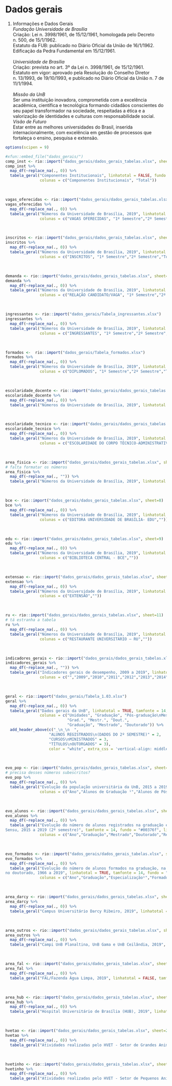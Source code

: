 # Dados gerais {#geral}

1. Informações e Dados Gerais
<br>
*Fundação Universidade de Brasília*  
Criação: Lei n. 3998/1961, de 15/12/1961, homologada pelo Decreto n. 500, de 15/1/1962.  
Estatuto da FUB: publicado no Diário Oficial da União de 16/1/1962.  
Edificação da Pedra Fundamental em 15/12/1961.  
<br>
*Universidade de Brasília*  
Criação: prevista no art. 3º da Lei n. 3998/1961, de 15/12/1961.  
Estatuto em vigor: aprovado pela Resolução do Conselho Diretor n. 13/1993, de 19/10/1993, e publicado no Diário Oficial da União n. 7 de 11/1/1994.  
<br>
*Missão da UnB*  
Ser uma instituição inovadora, comprometida com a excelência acadêmica, científica e tecnológica
formando cidadãos conscientes do seu papel transformador na sociedade, respeitadas a ética e a
valorização de identidades e culturas com responsabilidade social.
<br>
*Visão de Futuro*  
Estar entre as melhores universidades do Brasil, inserida internacionalmente, com excelência em gestão de processos que fortaleça o ensino, pesquisa e extensão.
<br>
```r
options(scipen = 9)
```

```r
#xfun::embed_file("dados_gerais/")
comp_inst <- rio::import("dados_gerais/dados_gerais_tabelas.xlsx", sheet=1)
comp_inst %>% 
  map_df(~replace_na(., 0)) %>% 
  tabela_geral("Componentes Institucionais", linhatotal = FALSE, fundo = "#00376f",
               colunas = c("Componentes Institucionais", "Total"))
```
<br>

```r
vagas_oferecidas <- rio::import("dados_gerais/dados_gerais_tabelas.xlsx", sheet=2)
vagas_oferecidas %>% 
  map_df(~replace_na(., 0)) %>% 
  tabela_geral("Números da Universidade de Brasília, 2019", linhatotal = TRUE, tamfonte = 14, fundo = "#00376f",
               colunas = c("VAGAS OFERECIDAS", "1º Semestre","2º Semestre","Total Anual"))
```

<br>

```r
inscritos <- rio::import("dados_gerais/dados_gerais_tabelas.xlsx", sheet=3)
inscritos %>% 
  map_df(~replace_na(., 0)) %>% 
  tabela_geral("Números da Universidade de Brasília, 2019", linhatotal = TRUE, tamfonte = 14, fundo = "#00376f",
               colunas = c("INSCRITOS", "1º Semestre","2º Semestre","Total Anual"))
```

<br>

```r
demanda <- rio::import("dados_gerais/dados_gerais_tabelas.xlsx", sheet=4)
demanda %>% 
  map_df(~replace_na(., 0)) %>% 
  tabela_geral("Números da Universidade de Brasília, 2019", linhatotal = FALSE, tamfonte = 14, fundo = "#00376f",
               colunas = c("RELAÇÃO CANDIDATO/VAGA", "1º Semestre","2º Semestre","Total Anual"))
```

<br>

```r
ingressantes <- rio::import("dados_gerais/Tabela_ingressantes.xlsx")
ingressantes %>% 
  map_df(~replace_na(., 0)) %>% 
  tabela_geral("Números da Universidade de Brasília, 2019", linhatotal = TRUE, tamfonte = 14, fundo = "#00376f",
               colunas = c("INGRESSANTES", "1º Semestre","2º Semestre","Total Anual"))
```

<br>

```r
formados <-  rio::import("dados_gerais/Tabela_formados.xlsx")
formados %>% 
  map_df(~replace_na(., 0)) %>% 
  tabela_geral("Números da Universidade de Brasília, 2019", linhatotal = TRUE, tamfonte = 14, fundo = "#00376f",
               colunas = c("DIPLOMADOS", "1º Semestre","2º Semestre","Total Anual"))
```

<br>

```r
escolaridade_docente <- rio::import("dados_gerais/dados_gerais_tabelas.xlsx", sheet=5)
escolaridade_docente %>% 
  map_df(~replace_na(., 0)) %>% 
  tabela_geral("Números da Universidade de Brasília, 2019", linhatotal = TRUE, tamfonte = 14, fundo = "#00376f")
```

<br>

```r
escolaridade_tecnico <- rio::import("dados_gerais/dados_gerais_tabelas.xlsx", sheet=6)
escolaridade_tecnico %>% 
  map_df(~replace_na(., 0)) %>% 
  tabela_geral("Números da Universidade de Brasília, 2019", linhatotal = TRUE, tamfonte = 14, fundo = "#00376f",
               colunas = c("ESCOLARIDADE DO CORPO TÉCNICO-ADMINISTRATIVO DO QUADRO",""))
```

<br>

```r
area_fisica <- rio::import("dados_gerais/dados_gerais_tabelas.xlsx", sheet=7)
# falta formatar os números
area_fisica %>% 
  map_df(~replace_na(., "")) %>% 
  tabela_geral("Números da Universidade de Brasília, 2019", linhatotal = FALSE, tamfonte = 14, fundo = "#00376f")
```

<br>

```r
bce <- rio::import("dados_gerais/dados_gerais_tabelas.xlsx", sheet=8)
bce %>% 
  map_df(~replace_na(., 0)) %>% 
  tabela_geral("Números da Universidade de Brasília, 2019", linhatotal = FALSE, tamfonte = 14, fundo = "#00376f",
               colunas = c("EDITORA UNIVERSIDADE DE BRASÍLIA- EDU",""))
```

<br>

```r
edu <- rio::import("dados_gerais/dados_gerais_tabelas.xlsx", sheet=9)
edu %>% 
  map_df(~replace_na(., 0)) %>% 
  tabela_geral("Números da Universidade de Brasília, 2019", linhatotal = FALSE, tamfonte = 14, fundo = "#00376f",
               colunas = c("BIBLIOTECA CENTRAL - BCE",""))
```

<br>

```r
extensao <- rio::import("dados_gerais/dados_gerais_tabelas.xlsx", sheet=10)
extensao %>% 
  map_df(~replace_na(., 0)) %>% 
  tabela_geral("Números da Universidade de Brasília, 2019", linhatotal = FALSE, tamfonte = 14, fundo = "#00376f",
               colunas = c("EXTENSÃO",""))
```

<br>

```r
ru <- rio::import("dados_gerais/dados_gerais_tabelas.xlsx", sheet=11)
# tá estranha a tabela
ru %>% 
  map_df(~replace_na(., 0)) %>% 
  tabela_geral("Números da Universidade de Brasília, 2019", linhatotal = FALSE, tamfonte = 14, fundo = "#00376f",
               colunas = c("RESTAURANTE UNIVERSITÁRIO – RU",""))
```

<br>

```r
indicadores_gerais <- rio::import("dados_gerais/dados_gerais_tabelas.xlsx", sheet=12)
indicadores_gerais %>% 
  map_df(~replace_na(., "")) %>% 
  tabela_geral("Indicadores gerais de desempenho, 2009 a 2019", linhatotal = FALSE, tamfonte = 14, fundo = "#00376f",
               colunas = c("","2009","2010","2011","2012","2013","2014","2015","2016","2017","2018","2019","2009 a 2019"))
```

<br>

```r
geral <- rio::import("dados_gerais/Tabela_1.03.xlsx")
geral %>% 
  map_df(~replace_na(., 0)) %>% 
  tabela_geral("Dados gerais da UnB", linhatotal = TRUE, tamfonte = 14, fundo = "#00376f",
               colunas = c("Unidades", "Graduação", "Pós-graduação\nMest./Dout.", 
                           "Grad.", "Mestr.", "Dout.", 
                           "Graduação", "Mestrado", "Doutorado")) %>% 
  add_header_above(c("_\n_\n  ", 
                   "ALUNOS REGISTRADOS\n(DADOS DO 2º SEMESTRE)" = 2,
                   "CURSOS\nMINISTRADOS" = 3,
                   "TÍTULOS\nOUTORGADOS" = 3),
                   color = "white", extra_css = 'vertical-align: middle', background = "#00376f")
```

<br>

```r
evo_pop <- rio::import("dados_gerais/dados_gerais_tabelas.xlsx", sheet=13)
# precisa desses números subescritos?
evo_pop %>% 
  map_df(~replace_na(., 0)) %>% 
  tabela_geral("Evolução da população universitária da UnB, 2015 a 2019", linhatotal = FALSE, tamfonte = 14, fundo = "#00376f",
               colunas = c("Ano","Alunos de Graduação ¹","Alunos de Pós-Graduação ¹","Docentes ²","Técnicos-Administrativos","Total"))
```

<br>

```r
evo_alunos <- rio::import("dados_gerais/dados_gerais_tabelas.xlsx", sheet=14)
evo_alunos %>% 
  map_df(~replace_na(., 0)) %>% 
  tabela_geral("Evolução do número de alunos registrados na graduação e na pós-graduação Stricto
Sensu, 2015 a 2019 (2º semestre)", tamfonte = 14, fundo = "#00376f", linhatotal = FALSE,
               colunas = c("Ano","Graduação","Mestrado","Doutorado","Residência Médica","Total da Pós-Graduação","Total Geral"))
```

<br>

```r
evo_formados <- rio::import("dados_gerais/dados_gerais_tabelas.xlsx", sheet=15)
evo_formados %>% 
  map_df(~replace_na(., 0)) %>% 
  tabela_geral("Evolução do número de alunos formados na graduação, na especialização no mestrado e
no doutorado, 1966 a 2019", linhatotal = TRUE, tamfonte = 14, fundo = "#00376f",
               colunas = c("Ano","Graduação","Especialização¹","Formados com Especialização²","Mestrado","Doutorado","Total"))
```

<br>

```r
area_darcy <- rio::import("dados_gerais/dados_gerais_tabelas.xlsx", sheet=16)
area_darcy %>% 
  map_df(~replace_na(., 0)) %>% 
  tabela_geral("Campus Universitário Darcy Ribeiro, 2019", linhatotal = FALSE, tamfonte = 14, fundo = "#00376f")
```

<br>

```r
area_outros <- rio::import("dados_gerais/dados_gerais_tabelas.xlsx", sheet=17)
area_outros %>% 
  map_df(~replace_na(., 0)) %>% 
  tabela_geral("Campi UnB Planaltina, UnB Gama e UnB Ceilândia, 2019", linhatotal = FALSE, tamfonte = 14, fundo = "#00376f")
```

<br>

```r
area_fal <- rio::import("dados_gerais/dados_gerais_tabelas.xlsx", sheet=18)
area_fal %>% 
  map_df(~replace_na(., 0)) %>% 
  tabela_geral("FAL/Fazenda Água Limpa, 2019", linhatotal = FALSE, tamfonte = 14, fundo = "#00376f")
```

<br>

```r
area_hub <- rio::import("dados_gerais/dados_gerais_tabelas.xlsx", sheet=19)
area_hub %>% 
  map_df(~replace_na(., 0)) %>% 
  tabela_geral("Hospital Universitário de Brasília (HUB), 2019", linhatotal = FALSE, tamfonte = 14, fundo = "#00376f")
```

<br>

```r
hvetao <- rio::import("dados_gerais/dados_gerais_tabelas.xlsx", sheet=20)
hvetao %>% 
  map_df(~replace_na(., 0)) %>% 
  tabela_geral("Atividades realizadas pelo HVET - Setor de Grandes Animais, 2019", linhatotal = TRUE, tamfonte = 14, fundo = "#00376f")
```

<br>

```r
hvetinho <- rio::import("dados_gerais/dados_gerais_tabelas.xlsx", sheet=21)
hvetinho %>% 
  map_df(~replace_na(., 0)) %>% 
  tabela_geral("Atividades realizadas pelo HVET - Setor de Pequenos Animais, 2019", linhatotal =TRUE, tamfonte = 14, fundo = "#00376f")
```